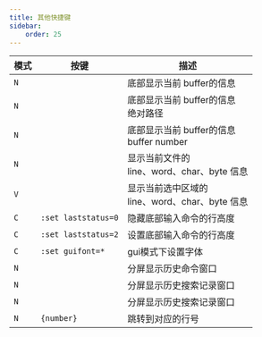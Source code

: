 ```yaml
---
title: 其他快捷键
sidebar:
    order: 25
---
```



| 模式 | 按键                                     | 描述                                               |
| ---- | ---------------------------------------- | -------------------------------------------------- |
| `N`  | <Kbd linux="ctrl+g" />                   | 底部显示当前 buffer的信息                          |
| `N`  | <Kbd linux="1" /> <Kbd linux="ctrl+g" /> | 底部显示当前 buffer的信息<br/>绝对路径             |
| `N`  | <Kbd linux="2" /> <Kbd linux="ctrl+g" /> | 底部显示当前 buffer的信息<br/>buffer number        |
| `N`  | <Kbd linux="g" /> <Kbd linux="ctrl+g" /> | 显示当前文件的<br/>line、word、char、byte 信息     |
| `V`  | <Kbd linux="g" /> <Kbd linux="ctrl+g" /> | 显示当前选中区域的<br/>line、word、char、byte 信息 |
| `C`  | `:set laststatus=0`                      | 隐藏底部输入命令的行高度                           |
| `C`  | `:set laststatus=2`                      | 设置底部输入命令的行高度                           |
| `C`  | `:set guifont=*`                         | gui模式下设置字体                                  |
| `N`  | <Kbd linux="q+:" />                      | 分屏显示历史命令窗口                               |
| `N`  | <Kbd linux="q+/" />                      | 分屏显示历史搜索记录窗口                           |
| `N`  | <Kbd linux="q+?" />                      | 分屏显示历史搜索记录窗口                           |
| `N`  | <Kbd linux=":" /> `{number}`             | 跳转到对应的行号                                   |
